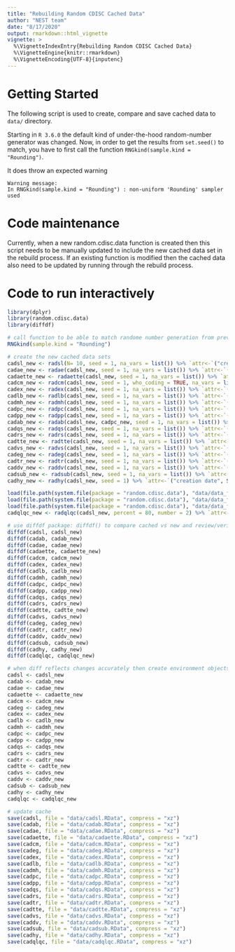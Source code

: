 ```yaml
---
title: "Rebuilding Random CDISC Cached Data"
author: "NEST team"
date: "8/17/2020"
output: rmarkdown::html_vignette
vignette: >
  %\VignetteIndexEntry{Rebuilding Random CDISC Cached Data}
  %\VignetteEngine{knitr::rmarkdown}
  %\VignetteEncoding{UTF-8}{inputenc}
---
```


# Getting Started

The following script is used to create, compare and save cached data to `data/` directory.

Starting in `R 3.6.0` the default kind of under-the-hood random-number generator was changed.
Now, in order to get the results from `set.seed()` to match, you have to first call the
function `RNGkind(sample.kind = "Rounding")`.

It does throw an expected warning

```
Warning message:
In RNGkind(sample.kind = "Rounding") : non-uniform 'Rounding' sampler used
```

# Code maintenance

Currently, when a new random.cdisc.data function is created then this script needs to be manually updated to include the new cached data set in the rebuild process. If an existing function is modified then the cached data also need to be updated by running through the rebuild process.

# Code to run interactively

```r
library(dplyr)
library(random.cdisc.data)
library(diffdf)

# call function to be able to match randome number generation from previous R versions
RNGkind(sample.kind = "Rounding")

# create the new cached data sets
cadsl_new <- radsl(N= 10, seed = 1, na_vars = list()) %>% `attr<-`("creation date", Sys.Date())
cadae_new <- radae(cadsl_new, seed = 1, na_vars = list()) %>% `attr<-`("creation date", Sys.Date())
cadaette_new <- radaette(cadsl_new, seed = 1, na_vars = list()) %>% `attr<-`("creation date", Sys.Date())
cadcm_new <- radcm(cadsl_new, seed = 1, who_coding = TRUE, na_vars = list()) %>% `attr<-`("creation date", Sys.Date())
cadex_new <- radex(cadsl_new, seed = 1, na_vars = list()) %>% `attr<-`("creation date", Sys.Date())
cadlb_new <- radlb(cadsl_new, seed = 1, na_vars = list()) %>% `attr<-`("creation date", Sys.Date())
cadmh_new <- radmh(cadsl_new, seed = 1, na_vars = list()) %>% `attr<-`("creation date", Sys.Date())
cadpc_new <- radpc(cadsl_new, seed = 1, na_vars = list()) %>% `attr<-`("creation date", Sys.Date())
cadpp_new <- radpp(cadsl_new, seed = 1, na_vars = list()) %>% `attr<-`("creation date", Sys.Date())
cadab_new <- radab(cadsl_new, cadpc_new, seed = 1, na_vars = list()) %>% `attr<-`("creation date", Sys.Date())
cadqs_new <- radqs(cadsl_new, seed = 1, na_vars = list()) %>% `attr<-`("creation date", Sys.Date())
cadrs_new <- radrs(cadsl_new, seed = 1, na_vars = list()) %>% `attr<-`("creation date", Sys.Date())
cadtte_new <- radtte(cadsl_new, seed = 1, na_vars = list()) %>% `attr<-`("creation date", Sys.Date())
cadvs_new <- radvs(cadsl_new, seed = 1, na_vars = list()) %>% `attr<-`("creation date", Sys.Date())
cadeg_new <- radeg(cadsl_new, seed = 1, na_vars = list()) %>% `attr<-`("creation date", Sys.Date())
cadtr_new <- radtr(cadsl_new, seed = 1, na_vars = list()) %>% `attr<-`("creation date", Sys.Date())
caddv_new <- raddv(cadsl_new, seed = 1, na_vars = list()) %>% `attr<-`("creation date", Sys.Date())
cadsub_new <- radsub(cadsl_new, seed = 1, na_vars = list()) %>% `attr<-`("creation date", Sys.Date())
cadhy_new <- radhy(cadsl_new, seed = 1) %>% `attr<-`("creation date", Sys.Date())

load(file.path(system.file(package = "random.cdisc.data"), "data/data_for_adqlqc/eortc_qlq_c30.rda"))
load(file.path(system.file(package = "random.cdisc.data"), "data/data_for_adqlqc/gdsr_param_adqlqc.rda"))
load(file.path(system.file(package = "random.cdisc.data"), "data/data_for_adqlqc/expect.rda"))
cadqlqc_new <- radqlqc(cadsl_new, percent = 80, number = 2) %>% `attr<-`("creation date", Sys.Date())

# use diffdf package: diffdf() to compare cached vs new and review/verify differences
diffdf(cadsl, cadsl_new)
diffdf(cadab, cadab_new)
diffdf(cadae, cadae_new)
diffdf(cadaette, cadaette_new)
diffdf(cadcm, cadcm_new)
diffdf(cadex, cadex_new)
diffdf(cadlb, cadlb_new)
diffdf(cadmh, cadmh_new)
diffdf(cadpc, cadpc_new)
diffdf(cadpp, cadpp_new)
diffdf(cadqs, cadqs_new)
diffdf(cadrs, cadrs_new)
diffdf(cadtte, cadtte_new)
diffdf(cadvs, cadvs_new)
diffdf(cadeg, cadeg_new)
diffdf(cadtr, cadtr_new)
diffdf(caddv, caddv_new)
diffdf(cadsub, cadsub_new)
diffdf(cadhy, cadhy_new)
diffdf(cadqlqc, cadqlqc_new)

# when diff reflects changes accurately then create environment objects to save out to cache
cadsl <- cadsl_new
cadab <- cadab_new
cadae <- cadae_new
cadaette <- cadaette_new
cadcm <- cadcm_new
cadeg <- cadeg_new
cadex <- cadex_new
cadlb <- cadlb_new
cadmh <- cadmh_new
cadpc <- cadpc_new
cadpp <- cadpp_new
cadqs <- cadqs_new
cadrs <- cadrs_new
cadtr <- cadtr_new
cadtte <- cadtte_new
cadvs <- cadvs_new
caddv <- caddv_new
cadsub <- cadsub_new
cadhy <- cadhy_new
cadqlqc <- cadqlqc_new

# update cache
save(cadsl, file = "data/cadsl.RData", compress = "xz")
save(cadab, file = "data/cadab.RData", compress = "xz")
save(cadae, file = "data/cadae.RData", compress = "xz")
save(cadaette, file = "data/cadaette.RData", compress = "xz")
save(cadcm, file = "data/cadcm.RData", compress = "xz")
save(cadeg, file = "data/cadeg.RData", compress = "xz")
save(cadex, file = "data/cadex.RData", compress = "xz")
save(cadlb, file = "data/cadlb.RData", compress = "xz")
save(cadmh, file = "data/cadmh.RData", compress = "xz")
save(cadpc, file = "data/cadpc.RData", compress = "xz")
save(cadpp, file = "data/cadpp.RData", compress = "xz")
save(cadqs, file = "data/cadqs.RData", compress = "xz")
save(cadrs, file = "data/cadrs.RData", compress = "xz")
save(cadtr, file = "data/cadtr.RData", compress = "xz")
save(cadtte, file = "data/cadtte.RData", compress = "xz")
save(cadvs, file = "data/cadvs.RData", compress = "xz")
save(caddv, file = "data/caddv.RData", compress = "xz")
save(cadsub, file = "data/cadsub.RData", compress = "xz")
save(cadhy, file = "data/cadhy.RData", compress = "xz")
save(cadqlqc, file = "data/cadqlqc.RData", compress = "xz")
```
